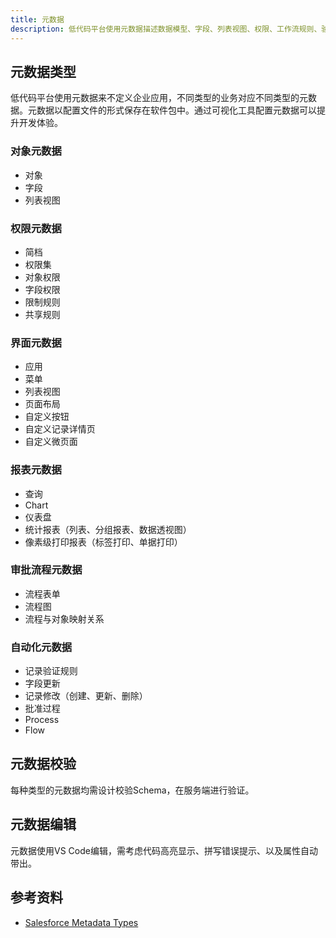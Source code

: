 ```yaml
---
title: 元数据
description: 低代码平台使用元数据描述数据模型、字段、列表视图、权限、工作流规则、验证规则、设置项等要素。
---
```


## 元数据类型

低代码平台使用元数据来不定义企业应用，不同类型的业务对应不同类型的元数据。元数据以配置文件的形式保存在软件包中。通过可视化工具配置元数据可以提升开发体验。

### 对象元数据

- 对象
- 字段
- 列表视图

### 权限元数据

- 简档
- 权限集
- 对象权限
- 字段权限
- 限制规则
- 共享规则

### 界面元数据

- 应用
- 菜单
- 列表视图
- 页面布局
- 自定义按钮
- 自定义记录详情页
- 自定义微页面

### 报表元数据

- 查询
- Chart
- 仪表盘
- 统计报表（列表、分组报表、数据透视图）
- 像素级打印报表（标签打印、单据打印）

### 审批流程元数据

- 流程表单
- 流程图
- 流程与对象映射关系

### 自动化元数据

- 记录验证规则
- 字段更新
- 记录修改（创建、更新、删除）
- 批准过程
- Process
- Flow

## 元数据校验

每种类型的元数据均需设计校验Schema，在服务端进行验证。

## 元数据编辑

元数据使用VS Code编辑，需考虑代码高亮显示、拼写错误提示、以及属性自动带出。

## 参考资料

- [Salesforce Metadata Types](https://developer.salesforce.com/docs/atlas.en-us.api_meta.meta/api_meta/meta_types_list.htm)
